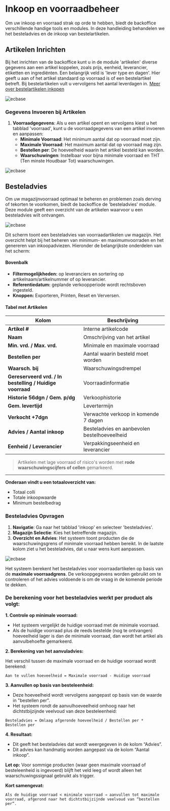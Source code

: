 # Inkoop en voorraadbeheer

Om uw inkoop en voorraad strak op orde te hebben, biedt de backoffice verschillende handige tools en modules. In deze handleiding behandelen we het besteladvies en de inkoop van bestelartikelen.

## Artikelen Inrichten

Bij het inrichten van de backoffice kunt u in de module 'artikelen' diverse gegevens aan een artikel koppelen, zoals prijs, eenheid, leverancier, etiketten en ingrediënten. Een belangrijk veld is 'lever type en dagen'. Hier geeft u aan of het artikel standaard op voorraad is of een bestelartikel betreft. Bij bestelartikelen vult u vervolgens het aantal leverdagen in.
[Meer over bestelartikelen inkopen](/kennisbank/inkoop/bestelartikelen)

![ecbase](/images/inkoop/besteladvies/Afbeelding1.png)

### Gegevens Invoeren bij Artikelen

1. **Voorraadgegevens**: Als u een artikel opent en vervolgens kiest u het tabblad 'voorraad', kunt u de voorraadgegevens van een artikel invoeren en aanpassen:
   - **Minimale Voorraad**: Het minimum aantal dat op voorraad moet zijn.
   - **Maximale Voorraad**: Het maximum aantal dat op voorraad mag zijn.
   - **Bestellen per**: De hoeveelheid waarin het artikel besteld kan worden.
   - **Waarschuwingen**: Instelbaar voor bijna minimale voorraad en THT (Ten minste Houdbaar Tot) waarschuwingen.

![ecbase](/images/inkoop/besteladvies/Afbeelding4.png)

## Besteladvies

Om uw magazijnvoorraad optimaal te beheren en problemen zoals derving of tekorten te voorkomen, biedt de backoffice de 'besteladvies' module. Deze module geeft een overzicht van de artikelen waarvoor u een besteladvies wilt ontvangen.

![ecbase](/images/inkoop/besteladvies/Afbeelding6.png)

Dit scherm toont een besteladvies van voorraadartikelen uw magazijn. Het overzicht helpt bij het beheren van minimum- en maximumvoorraden en het genereren van inkoopadviezen. Hieronder de belangrijkste onderdelen van het scherm:

#### Bovenbalk

- **Filtermogelijkheden:** op leveranciers en sortering op artikelnaam/artikelnummer of op leverancier.
- **Referentiedatum:** geplande verkoopperiode wordt rechtsboven ingesteld.
- **Knoppen:** Exporteren, Printen, Reset en Verversen.

#### Tabel met Artikelen

| Kolom                                                    | Beschrijving                                 |
| -------------------------------------------------------- | -------------------------------------------- |
| **Artikel #**                                            | Interne artikelcode                          |
| **Naam**                                                 | Omschrijving van het artikel                 |
| **Min. vrd. / Max. vrd.**                                | Minimale en maximale voorraad                |
| **Bestellen per**                                        | Aantal waarin besteld moet worden            |
| **Waarsch. bij**                                         | Waarschuwingsdrempel                         |
| **Gereserveerd vrd. / In bestelling / Huidige voorraad** | Voorraadinformatie                           |
| **Historie 56dgn / Gem. p/dg**                           | Verkoophistorie                              |
| **Gem. levertijd**                                       | Levertermijn                                 |
| **Verkocht +7dgn**                                       | Verwachte verkoop in komende 7 dagen         |
| **Advies / Aantal inkoop**                               | Besteladvies en aanbevolen bestelhoeveelheid |
| **Eenheid / Leverancier**                                | Verpakkingseenheid en leverancier            |

> Artikelen met lage voorraad of risico's worden met **rode waarschuwingscijfers of cellen** gemarkeerd.

---

**Onderaan vindt u een totaaloverzicht van:**

- Totaal colli
- Totale inkoopwaarde
- Minimum bestelbedrag

### Besteladvies Opvragen

1. **Navigatie**: Ga naar het tabblad 'inkoop' en selecteer 'besteladvies'.
2. **Magazijn Selectie**: Kies het betreffende magazijn.
3. **Overzicht en Advies**: Het systeem toont producten die de waarschuwingsgrens of minimale voorraad hebben bereikt. In de laatste kolom ziet u het besteladvies, dat u naar wens kunt aanpassen.

![ecbase](/images/inkoop/besteladvies/Afbeelding5.png)

Het systeem berekent het besteladvies voor voorraadartikelen op basis van de **maximale voorraadgrens**.
De verkoopgegevens worden gebruikt om te controleren of het advies voldoende is om de vraag in de komende periode te dekken.

### De berekening voor het besteladvies werkt per product als volgt:

**1. Controle op minimale voorraad:**

- Het systeem vergelijkt de huidige voorraad met de minimale voorraad.
- Als de huidige voorraad plus de reeds bestelde (nog te ontvangen) hoeveelheid lager is dan de minimale voorraad, dan wordt het artikel als aanvulbehoefte gemarkeerd.

**2. Berekening van het aanvuladvies:**

Het verschil tussen de maximale voorraad en de huidige voorraad wordt berekend:

`Aan te vullen hoeveelheid = Maximale voorraad - Huidige voorraad`

**3. Aanvullen op basis van besteleenheid:**

- Deze hoeveelheid wordt vervolgens aangepast op basis van de waarde in "bestellen per".
- Het systeem rondt de aanvulhoeveelheid omhoog naar het dichtstbijzijnde veelvoud van deze besteleenheid:

`Besteladvies = Omlaag afgeronde hoeveelheid / Bestellen per * Bestellen per`

**4. Resultaat:**

- Dit geeft het besteladvies dat wordt weergegeven in de kolom “Advies”.
- Dit advies kan handmatig worden aangepast via de kolom “Aantal inkoop”.

**Let op:** Voor sommige producten (waar geen maximale voorraad of besteleenheid is ingevoerd) blijft het veld leeg of wordt alleen het waarschuwingssignaal gebruikt als trigger.

**Kort samengevat:**

`Als de huidige voorraad < minimale voorraad → aanvullen tot maximale voorraad, afgerond naar het dichtstbijzijnde veelvoud van “bestellen per”.`
